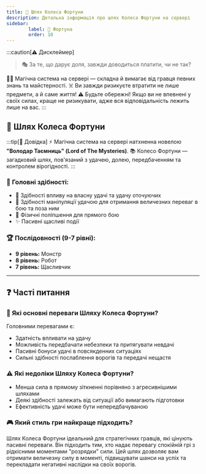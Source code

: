 ```yaml
---
title: 🎲 Шлях Колеса Фортуни
description: Детальна інформація про шлях Колеса Фортуни на сервері
sidebar:
        label: 🎲 Фортуна
        order: 10
---
```



:::caution[⚠️ Дисклеймер]
> 🎭 За те, що дарує доля, завжди доводиться платити, чи не так?

🧙‍♂️ Магічна система на сервері — складна й вимагає від гравця певних знань та майстерності.
☠️ Ви завжди ризикуєте втратити не лише предмети, а й саме життя!
⚠️ Будьте обережні! Якщо ви не впевнені у своїх силах, краще не ризикувати, адже вся відповідальність лежить лише на вас.
:::

## 🎲 Шлях Колеса Фортуни

:::tip[📖 Довідка]
⚡ Магічна система на сервері натхненна новелою **"Володар Таємниць" (Lord of The Mysteries)**.
📚 Колесо Фортуни — загадковий шлях, пов'язаний з удачею, долею, передбаченням та контролем вірогідності.
:::

### 📜 Головні здібності:
- 🎲 Здібності впливу на власну удачі та удачу оточуючих
- 🔮 Здібності маніпуляції удачою для отримання величезних переваг в бою та поза ним
- 🤖 Фізичні поліпшення для прямого бою
- ✨ Пасивні щасливі події

### 🏆 Послідовності (9-7 рівні):

- **9 рівень:** Монстр
- **8 рівень:** Робот
- **7 рівень:** Щасливчик

---

## ❓ Часті питання

### 💪 Які основні переваги Шляху Колеса Фортуни?
Головними перевагами є:
- Здатність впливати на удачу
- Можливість передбачати небезпеки та притягувати невдачі
- Пасивні бонуси удачі в повсякденних ситуаціях
- Сильні здібності послаблення ворогів та передачі нещастя

### ⚠️ Які недоліки Шляху Колеса Фортуни?
- Менша сила в прямому зіткненні порівняно з агресивнішими шляхами
- Деякі здібності залежать від ситуації або вимагають підготовки
- Ефективність удачі може бути непередбачуваною

### 🎮 Який стиль гри найкраще підходить?
Шлях Колеса Фортуни ідеальний для стратегічних гравців, які цінують пасивні переваги. Він підходить тим, хто надає перевагу спокійній грі з рідкісними моментами "розрядки" сили. Цей шлях дозволяє вам отримати величезну силу в моменті, підвищувати шанси на успіх та перекладати негативні наслідки на своїх ворогів.